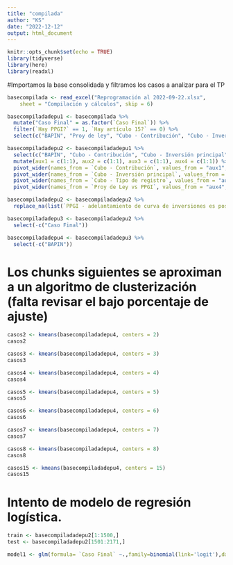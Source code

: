 ```yaml
---
title: "compilada"
author: "KS"
date: "2022-12-12"
output: html_document
---
```


```r
knitr::opts_chunk$set(echo = TRUE)
library(tidyverse)
library(here)
library(readxl)
```

#Importamos la base consolidada y filtramos los casos a analizar para el TP
```r
basecompilada <- read_excel("Reprogramación al 2022-09-22.xlsx", 
    sheet = "Compilación y cálculos", skip = 6)
```

```r
basecompiladadepu1 <- basecompilada %>% 
  mutate("Caso Final" = as.factor(`Caso Final`)) %>% 
  filter(`Hay PPGI?` == 1, `Hay artículo 15?` == 0) %>% 
  select(c("BAPIN", "Proy de ley", "Cubo - Contribución", "Cubo - Inversión principal", "Cubo - Tipo de registro", "Otras - admite pluri", "Otras - control costo", "PPGI - adelantamiento de curva de inversiones es posible", "PPGI - Base", "PPGI - Base -1", "PPGI - Base -2", "PPGI - Base +1", "PPGI - Base +2", "PPGI - Monto 2022 y futuros", "PPGI - Monto 2023 y futuros", "PPGI - Monto 2024 y futuros", "PPGI - Períodos con monto", "PPGI - Períodos con monto - sólo 2023 y posteriores", "PPGI - Resto", "PPGI - Tiene impacto sobre ejercicios posteriores a 2023?", "PPGI - último período con monto", "PPGI - último período que debe compensarse", "Caso Final", "Caso 1", "Caso 2", "Caso 3", "Caso 4", "Caso 5", "Caso 14", "Caso 17", "Proy de Ley vs PPGI"))
```

```r
basecompiladadepu2 <- basecompiladadepu1 %>% 
  select(c("BAPIN", "Cubo - Contribución", "Cubo - Inversión principal", "Cubo - Tipo de registro", "Otras - admite pluri", "Otras - control costo", "PPGI - adelantamiento de curva de inversiones es posible",  "PPGI - Tiene impacto sobre ejercicios posteriores a 2023?", "Caso Final", "Proy de Ley vs PPGI")) %>% 
  mutate(aux1 = c(1:1), aux2 = c(1:1), aux3 = c(1:1), aux4 = c(1:1)) %>% 
  pivot_wider(names_from = `Cubo - Contribución`, values_from = "aux1", values_fill = 0) %>% 
  pivot_wider(names_from = `Cubo - Inversión principal`, values_from = "aux2", values_fill = 0) %>% 
  pivot_wider(names_from = `Cubo - Tipo de registro`, values_from = "aux3", values_fill = 0) %>% 
  pivot_wider(names_from = `Proy de Ley vs PPGI`, values_from = "aux4", values_fill = 0)

basecompiladadepu2 <- basecompiladadepu2 %>% 
  replace_na(list(`PPGI - adelantamiento de curva de inversiones es posible` = 0))
```

```r
basecompiladadepu3 <- basecompiladadepu2 %>% 
  select(-c("Caso Final"))
```

```r
basecompiladadepu4 <- basecompiladadepu3 %>% 
  select(-c("BAPIN"))
```

# Los chunks siguientes se aproximan a un algoritmo de clusterización (falta revisar el bajo porcentaje de ajuste)

```r
casos2 <- kmeans(basecompiladadepu4, centers = 2)
casos2
```

```r
casos3 <- kmeans(basecompiladadepu4, centers = 3)
casos3
```

```r
casos4 <- kmeans(basecompiladadepu4, centers = 4)
casos4
```

```r
casos5 <- kmeans(basecompiladadepu4, centers = 5)
casos5
```

```r
casos6 <- kmeans(basecompiladadepu4, centers = 6)
casos6
```

```r
casos7 <- kmeans(basecompiladadepu4, centers = 7)
casos7
```

```r
casos8 <- kmeans(basecompiladadepu4, centers = 8)
casos8
```

```r
casos15 <- kmeans(basecompiladadepu4, centers = 15)
casos15
```

# Intento de modelo de regresión logística.

```r
train <- basecompiladadepu2[1:1500,]
test <- basecompiladadepu2[1501:2171,]

model1 <- glm(formula= `Caso Final` ~.,family=binomial(link='logit'),data=train)
```

